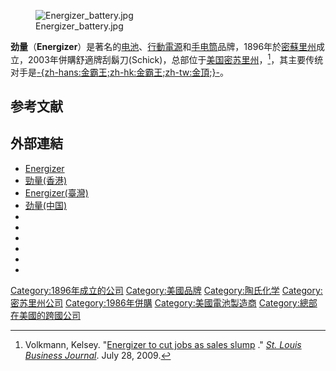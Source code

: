 {{Infobox Company
|  company_name   = Energizer Holdings, Inc.
|  company_logo   = [[Image:Energizer_logo.svg|175px]]
| image            = Energizer Holdings in Town and Country - 2013.jpg
| image_caption    = 勁量美國總部 
|  company_type   = [[上市公司|上市公司]]
|  traded_as      = {{NYSE|ENR}}
|  foundation     = 1896年
|  location         = {{USA}}[[密苏里州|密苏里州]]{{link-en|城鄉|Town and Country, Missouri}}
|  key_people       = 
|  CEO              = 沃德·M·克莱因
|  num_employees    = 13,000（2011年）<ref>[http://www.energizerholdings.com/en/company/Pages/default.aspx Energizer Holdings]</ref>
|  industry         = [[製成品|製成品]]
|  products         = 勁量電池<br/>{{link-en|舒適牌|Schick (razors)}}<br/>{{link-en|倍得適|Playtex}}
|  revenue          = $34 億（2007年）<ref name="GoogleFinance">{{cite web|url=http://finance.google.com/finance?q=Energizer |title=Google Finance |publisher=Finance.google.com |date=2013-07-31 |accessdate=2013-09-30}}</ref>
|  operating_income = $4.34 億（2007年）<ref name="GoogleFinance" />
|  net_income       = $3.21 億（2007年）<ref name="GoogleFinance" />
|  assets           = $35 億（2007年）<ref name="GoogleFinance" />
|  equity           = $6.54 億（2007年）<ref name="GoogleFinance" />
|  homepage         = [http://www.energizer.com/ Energizer]
}}

[[File:Energizer_battery.jpg|thumb]]

{{Expand English|Energizer}}
'''劲量'''（'''Energizer'''）是著名的[[电池|电池]]、[[行動電源|行動電源]]和[[手电筒|手电筒]]品牌，1896年於[[密蘇里州|密蘇里州]]成立，2003年併購舒適牌刮鬍刀(Schick)，总部位于[[美国|美国]][[密苏里州|密苏里州]]{{link-en|城鄉|Town and Country, Missouri}}，<ref>Volkmann, Kelsey. "[http://stlouis.bizjournals.com/stlouis/stories/2009/07/27/daily21.html Energizer to cut jobs as sales slump] {{Wayback|url=http://stlouis.bizjournals.com/stlouis/stories/2009/07/27/daily21.html |date=20090802104224 }}." ''[[St._Louis_Business_Journal|St. Louis Business Journal]]''. July 28, 2009.</ref>，其主要传统对手是[[金霸王|-{zh-hans:金霸王;zh-hk:金霸王;zh-tw:金頂;}-]]。

==参考文献==
<div class="references-small">
<references />
</div>

==外部連結==
{{commonscat|Energizer batteries|勁量電池}}
*[http://www.energizer.com Energizer]
*[https://energizer.asia/tc-hk/ 勁量(香港)]
*[https://web.archive.org/web/20121029023549/http://www.energizerpowerpacks.com/tw/  Energizer(臺灣)]
*[http://www.energizer.com.cn/ 劲量(中国)]
*{{facebook|Energizer|Energizer}} 
*{{Facebook|Energizerhongkon|勁量(香港)}} 
*{{facebook|xpalpower|Energizer Taiwan}}
*{{twitter|energizer|Energizer}}
*{{instagram|energizer|Energizer}}
*{{youtube|user=energizer|Energizer}}

{{company-stub}}
{{DEFAULTSORT:Energizer}}
[[Category:1896年成立的公司|Category:1896年成立的公司]]
[[Category:美國品牌|Category:美國品牌]]
[[Category:陶氏化学|Category:陶氏化学]]
[[Category:密苏里州公司|Category:密苏里州公司]]
[[Category:1986年併購|Category:1986年併購]]
[[Category:美國電池製造商|Category:美國電池製造商]]
[[Category:總部在美國的跨國公司|Category:總部在美國的跨國公司]]